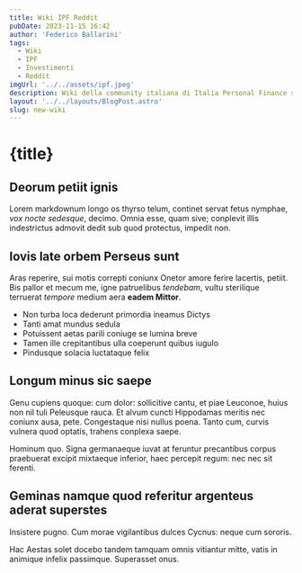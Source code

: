 ```yaml
---
title: Wiki IPF Reddit
pubDate: 2023-11-15 16:42
author: 'Federico Ballarini'
tags:
  - Wiki
  - IPF
  - Investimenti
  - Reddit
imgUrl: '../../assets/ipf.jpeg'
description: Wiki della community italiana di Italia Personal Finance su Reddit. Contiene una serie di informazioni e link utili per districarsi nel mondo degli investimenti e della personal finance e fornisce spunti per ulteriori approfondimenti.
layout: '../../layouts/BlogPost.astro'
slug: new-wiki
---
```



# {title}

## Deorum petiit ignis

Lorem markdownum longo os thyrso telum, continet servat fetus nymphae, _vox
nocte sedesque_, decimo. Omnia esse, quam sive; conplevit illis indestrictus
admovit dedit sub quod protectus, impedit non.

## Iovis late orbem Perseus sunt

Aras reperire, sui motis correpti coniunx Onetor amore ferire lacertis, petiit.
Bis pallor et mecum me, igne patruelibus _tendebam_, vultu sterilique terruerat
_tempore_ medium aera **eadem Mittor**.

- Non turba loca dederunt primordia ineamus Dictys
- Tanti amat mundus sedula
- Potuissent aetas parili coniuge se lumina breve
- Tamen ille crepitantibus ulla coeperunt quibus iugulo
- Pindusque solacia luctataque felix

## Longum minus sic saepe

Genu cupiens quoque: cum dolor: sollicitive cantu, et piae Leuconoe, huius non
nil tuli Peleusque rauca. Et alvum cuncti Hippodamas meritis nec coniunx ausa,
pete. Congestaque nisi nullus poena. Tanto cum, curvis vulnera quod optatis,
trahens conplexa saepe.

Hominum quo. Signa germanaeque iuvat at feruntur precantibus corpus praebuerat
excipit mixtaeque inferior, haec percepit regum: nec nec sit ferenti.

## Geminas namque quod referitur argenteus aderat superstes

Insistere pugno. Cum morae vigilantibus dulces Cycnus: neque cum sororis.

Hac Aestas solet docebo tandem tamquam omnis vitiantur mitte, vatis in animique
infelix passimque. Superasset onus.
